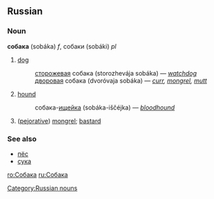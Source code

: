 ==Russian==
[[Category:Russian nouns]]
===Noun===
'''собака''' (sobáka) ''f'', собаки (sobáki) ''pl''

# [[dog]]
#:[[сторожевой|сторожевая]] собака (storozhevája sobáka) — ''[[watchdog]]''
#:[[дворовый|дворовая]] собака (dvoróvaja sobáka) — ''[[curr]], [[mongrel]], [[mutt]]''
# [[hound]]
#:собака-[[ищейка]] (sobáka-iščéjka) — ''[[bloodhound]]''
# ([[pejorative]]) [[mongrel]]; [[bastard]]

===See also===
*[[пёс]]
*[[сука]]

[[ro:Собака]]
[[ru:Собака]]